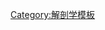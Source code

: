 {{Navbox
 | name = 起源自内胚层的人类细胞种类
 | title = 源自[[内胚层]]的人類[[细胞]]
 | state = {{{state<includeonly>|autocollapse</includeonly>}}}
 | listclass = hlist

 | group1 = [[前腸]]
 | list1 = {{Navbox|child

 | group1 = [[呼吸系統]]
 | list1 =
* 肺細胞
** {{tsl|en|Type I pneumocyte||Type 1}}
** {{tsl|en|Type II pneumocyte||Type 2}}
* {{tsl|en|Club cell||Club cell}}
* [[杯状细胞]]

 | group2 = [[消化作用]]
 | list2 = {{Navbox|child

 | group1 = [[胃]]
 | list1 = 
* {{tsl|en|Enteroendocrine cell||Enteroendocrine cell}}
** {{tsl|en|G cell||G cell}}
** [[D細胞]]
** [[類腸嗜鉻細胞]]
* [[胃主細胞|主細胞]]
* [[胃壁細胞|壁細胞]]
* {{tsl|en|Foveolar cell||Foveolar cell}}

 | group2 = [[腸臟|腸]]
 | list2 = 
* {{tsl|en|Enteroendocrine cell||Enteroendocrine cell}}
** {{tsl|en|Gastric inhibitory polypeptide||Gastric inhibitory polypeptide}}
** {{tsl|en|S cell||S cell}}
** [[D細胞]]
** [[膽囊收縮素]]
* [[杯状细胞]]
* [[潘氏细胞]]
* {{tsl|en|Tuft cell||Tuft cell}}
* {{tsl|en|Enterocyte||Enterocyte}}
** [[微皱褶细胞]]

 | group3 = [[肝臟]]
 | list3 =
* [[肝细胞]]
* [[肝臟星狀細胞]]
* ([[庫佛氏細胞]]來自[[中胚层]])

 | group4 = [[胆囊]]
 | list4 =
* {{tsl|en|Cholecystocyte||Cholecystocyte}}

 | group5 = [[胰脏|胰腺外分泌]]
 | list5 =
* {{tsl|en|Centroacinar cell||Centroacinar cell}}
* [[Pancreatic stellate cell]]

 }}

 | group3 = [[胰岛]]
 | list3 =
* [[alpha cell]]
* {{tsl|en|beta cell||beta cell}}
* [[delta cell]]
* F細胞({{tsl|en|PP cell||PP cell}}
* {{tsl|en|epsilon cell||epsilon cell}}

 }}

 | group2 = [[咽囊]]
 | list2 = 
* 甲狀腺
** {{tsl|en|Follicular cell||Follicular cell}}
* [[副甲狀腺]]
** {{tsl|en|Parathyroid chief cell||Parathyroid chief cell}}
** {{tsl|en|Oxyphil cell (parathyroid)||Oxyphil cell}}

 | group3 = [[後腸]]/{{tsl|en|Cloaca (embryology)||Cloaca}}
 | list3 = 
* {{tsl|en|Urothelium||Urothelial cell}}s

}}<noinclude>
{{collapsible option}}
{{解剖学导航文档}}
[[Category:解剖学模板]]
</noinclude>